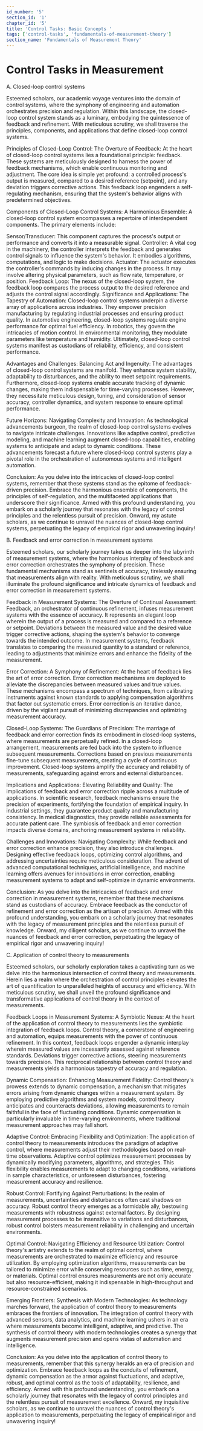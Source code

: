 ```yaml
---
id_number: '5'
section_id: '1'
chapter_id: '5'
title: 'Control Tasks: Basic Concepts '
tags: ['control-tasks', 'fundamentals-of-measurement-theory']
section_name: 'Fundamentals of Measurement Theory'
---
```


# Control Tasks in Measurement

A. Closed-loop control systems

Esteemed scholars, our academic voyage ventures into the domain of control systems, where the symphony of engineering and automation orchestrates precision and regulation. Within this landscape, the closed-loop control system stands as a luminary, embodying the quintessence of feedback and refinement. With meticulous scrutiny, we shall traverse the principles, components, and applications that define closed-loop control systems.

Principles of Closed-Loop Control: The Overture of Feedback:
At the heart of closed-loop control systems lies a foundational principle: feedback. These systems are meticulously designed to harness the power of feedback mechanisms, which enable continuous monitoring and adjustment. The core idea is simple yet profound: a controlled process's output is measured, compared to a desired reference (setpoint), and any deviation triggers corrective actions. This feedback loop engenders a self-regulating mechanism, ensuring that the system's behavior aligns with predetermined objectives.

Components of Closed-Loop Control Systems: A Harmonious Ensemble:
A closed-loop control system encompasses a repertoire of interdependent components. The primary elements include:

Sensor/Transducer: This component captures the process's output or performance and converts it into a measurable signal.
Controller: A vital cog in the machinery, the controller interprets the feedback and generates control signals to influence the system's behavior. It embodies algorithms, computations, and logic to make decisions.
Actuator: The actuator executes the controller's commands by inducing changes in the process. It may involve altering physical parameters, such as flow rate, temperature, or position.
Feedback Loop: The nexus of the closed-loop system, the feedback loop compares the process output to the desired reference and adjusts the control signal accordingly.
Significance and Applications: The Tapestry of Automation:
Closed-loop control systems underpin a diverse array of applications across industries. They empower precision manufacturing by regulating industrial processes and ensuring product quality. In automotive engineering, closed-loop systems regulate engine performance for optimal fuel efficiency. In robotics, they govern the intricacies of motion control. In environmental monitoring, they modulate parameters like temperature and humidity. Ultimately, closed-loop control systems manifest as custodians of reliability, efficiency, and consistent performance.

Advantages and Challenges: Balancing Act and Ingenuity:
The advantages of closed-loop control systems are manifold. They enhance system stability, adaptability to disturbances, and the ability to meet setpoint requirements. Furthermore, closed-loop systems enable accurate tracking of dynamic changes, making them indispensable for time-varying processes. However, they necessitate meticulous design, tuning, and consideration of sensor accuracy, controller dynamics, and system response to ensure optimal performance.

Future Horizons: Navigating Complexity and Innovation:
As technological advancements burgeon, the realm of closed-loop control systems evolves to navigate intricate challenges. Innovations like adaptive control, predictive modeling, and machine learning augment closed-loop capabilities, enabling systems to anticipate and adapt to dynamic conditions. These advancements forecast a future where closed-loop control systems play a pivotal role in the orchestration of autonomous systems and intelligent automation.

Conclusion:
As you delve into the intricacies of closed-loop control systems, remember that these systems stand as the epitome of feedback-driven precision. Embrace the harmonious ensemble of components, the principles of self-regulation, and the multifaceted applications that underscore their significance. Armed with this profound understanding, you embark on a scholarly journey that resonates with the legacy of control principles and the relentless pursuit of precision. Onward, my astute scholars, as we continue to unravel the nuances of closed-loop control systems, perpetuating the legacy of empirical rigor and unwavering inquiry!

B. Feedback and error correction in measurement systems

Esteemed scholars, our scholarly journey takes us deeper into the labyrinth of measurement systems, where the harmonious interplay of feedback and error correction orchestrates the symphony of precision. These fundamental mechanisms stand as sentinels of accuracy, tirelessly ensuring that measurements align with reality. With meticulous scrutiny, we shall illuminate the profound significance and intricate dynamics of feedback and error correction in measurement systems.

Feedback in Measurement Systems: The Overture of Continual Assessment:
Feedback, an orchestrator of continuous refinement, infuses measurement systems with the essence of accuracy. It represents an elegant loop wherein the output of a process is measured and compared to a reference or setpoint. Deviations between the measured value and the desired value trigger corrective actions, shaping the system's behavior to converge towards the intended outcome. In measurement systems, feedback translates to comparing the measured quantity to a standard or reference, leading to adjustments that minimize errors and enhance the fidelity of the measurement.

Error Correction: A Symphony of Refinement:
At the heart of feedback lies the art of error correction. Error correction mechanisms are deployed to alleviate the discrepancies between measured values and true values. These mechanisms encompass a spectrum of techniques, from calibrating instruments against known standards to applying compensation algorithms that factor out systematic errors. Error correction is an iterative dance, driven by the vigilant pursuit of minimizing discrepancies and optimizing measurement accuracy.

Closed-Loop Systems: The Guardians of Precision:
The marriage of feedback and error correction finds its embodiment in closed-loop systems, where measurements are perpetually refined. In a closed-loop arrangement, measurements are fed back into the system to influence subsequent measurements. Corrections based on previous measurements fine-tune subsequent measurements, creating a cycle of continuous improvement. Closed-loop systems amplify the accuracy and reliability of measurements, safeguarding against errors and external disturbances.

Implications and Applications: Elevating Reliability and Quality:
The implications of feedback and error correction ripple across a multitude of applications. In scientific research, feedback mechanisms ensure the precision of experiments, fortifying the foundation of empirical inquiry. In industrial settings, they guarantee product quality and manufacturing consistency. In medical diagnostics, they provide reliable assessments for accurate patient care. The symbiosis of feedback and error correction impacts diverse domains, anchoring measurement systems in reliability.

Challenges and Innovations: Navigating Complexity:
While feedback and error correction enhance precision, they also introduce challenges. Designing effective feedback loops, optimizing control algorithms, and addressing uncertainties require meticulous consideration. The advent of advanced computational techniques, artificial intelligence, and machine learning offers avenues for innovations in error correction, enabling measurement systems to adapt and self-optimize in dynamic environments.

Conclusion:
As you delve into the intricacies of feedback and error correction in measurement systems, remember that these mechanisms stand as custodians of accuracy. Embrace feedback as the conductor of refinement and error correction as the artisan of precision. Armed with this profound understanding, you embark on a scholarly journey that resonates with the legacy of measurement principles and the relentless pursuit of knowledge. Onward, my diligent scholars, as we continue to unravel the nuances of feedback and error correction, perpetuating the legacy of empirical rigor and unwavering inquiry!

C. Application of control theory to measurements

Esteemed scholars, our scholarly exploration takes a captivating turn as we delve into the harmonious intersection of control theory and measurements. Herein lies a realm where the orchestration of control principles elevates the art of quantification to unparalleled heights of accuracy and efficiency. With meticulous scrutiny, we shall unveil the profound significance and transformative applications of control theory in the context of measurements.

Feedback Loops in Measurement Systems: A Symbiotic Nexus:
At the heart of the application of control theory to measurements lies the symbiotic integration of feedback loops. Control theory, a cornerstone of engineering and automation, equips measurements with the power of continuous refinement. In this context, feedback loops engender a dynamic interplay wherein measured values are incessantly assessed against reference standards. Deviations trigger corrective actions, steering measurements towards precision. This reciprocal relationship between control theory and measurements yields a harmonious tapestry of accuracy and regulation.

Dynamic Compensation: Enhancing Measurement Fidelity:
Control theory's prowess extends to dynamic compensation, a mechanism that mitigates errors arising from dynamic changes within a measurement system. By employing predictive algorithms and system models, control theory anticipates and counteracts deviations, allowing measurements to remain faithful in the face of fluctuating conditions. Dynamic compensation is particularly invaluable in time-varying environments, where traditional measurement approaches may fall short.

Adaptive Control: Embracing Flexibility and Optimization:
The application of control theory to measurements introduces the paradigm of adaptive control, where measurements adjust their methodologies based on real-time observations. Adaptive control optimizes measurement processes by dynamically modifying parameters, algorithms, and strategies. This flexibility enables measurements to adapt to changing conditions, variations in sample characteristics, or unforeseen disturbances, fostering measurement accuracy and resilience.

Robust Control: Fortifying Against Perturbations:
In the realm of measurements, uncertainties and disturbances often cast shadows on accuracy. Robust control theory emerges as a formidable ally, bestowing measurements with robustness against external factors. By designing measurement processes to be insensitive to variations and disturbances, robust control bolsters measurement reliability in challenging and uncertain environments.

Optimal Control: Navigating Efficiency and Resource Utilization:
Control theory's artistry extends to the realm of optimal control, where measurements are orchestrated to maximize efficiency and resource utilization. By employing optimization algorithms, measurements can be tailored to minimize error while conserving resources such as time, energy, or materials. Optimal control ensures measurements are not only accurate but also resource-efficient, making it indispensable in high-throughput and resource-constrained scenarios.

Emerging Frontiers: Synthesis with Modern Technologies:
As technology marches forward, the application of control theory to measurements embraces the frontiers of innovation. The integration of control theory with advanced sensors, data analytics, and machine learning ushers in an era where measurements become intelligent, adaptive, and predictive. The synthesis of control theory with modern technologies creates a synergy that augments measurement precision and opens vistas of automation and intelligence.

Conclusion:
As you delve into the application of control theory to measurements, remember that this synergy heralds an era of precision and optimization. Embrace feedback loops as the conduits of refinement, dynamic compensation as the armor against fluctuations, and adaptive, robust, and optimal control as the tools of adaptability, resilience, and efficiency. Armed with this profound understanding, you embark on a scholarly journey that resonates with the legacy of control principles and the relentless pursuit of measurement excellence. Onward, my inquisitive scholars, as we continue to unravel the nuances of control theory's application to measurements, perpetuating the legacy of empirical rigor and unwavering inquiry!



